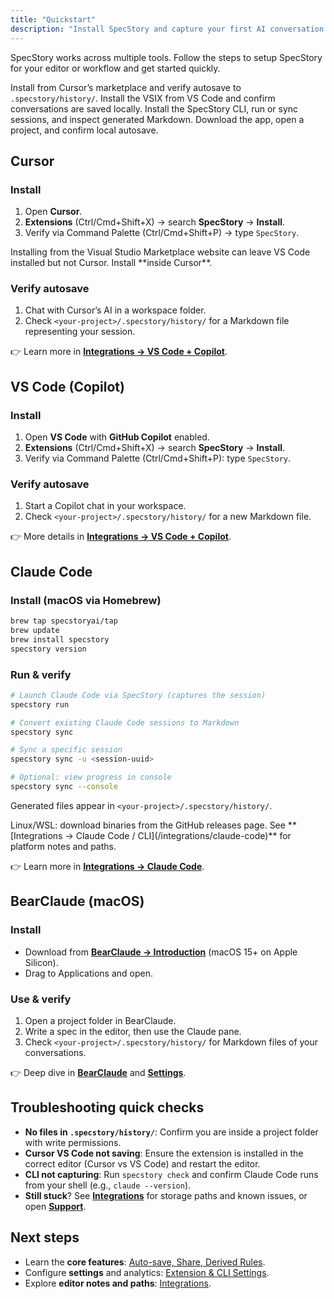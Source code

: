 ```yaml
---
title: "Quickstart"
description: "Install SpecStory and capture your first AI conversation in minutes."
---
```


SpecStory works across multiple tools. Follow the steps to setup SpecStory for your editor or workflow and get started quickly.

<CardGroup cols={2}>
  <Card title="Cursor" icon="laptop" href="#cursor">
    Install from Cursor’s marketplace and verify autosave to <code>.specstory/history/</code>.
  </Card>
  <Card title="VS Code + Copilot" icon="code" href="#vs-code-copilot">
    Install the VSIX from VS Code and confirm conversations are saved locally.
  </Card>
  <Card title="Claude Code / CLI" icon="terminal" href="#claude-code">
    Install the SpecStory CLI, run or sync sessions, and inspect generated Markdown.
  </Card>
  <Card title="BearClaude (macOS)" icon="bear" href="#bearclaude-macos">
    Download the app, open a project, and confirm local autosave.
  </Card>
</CardGroup>



## Cursor

### Install

1. Open **Cursor**.
2. **Extensions** (Ctrl/Cmd+Shift+X) → search **SpecStory** → **Install**.
3. Verify via Command Palette (Ctrl/Cmd+Shift+P) → type `SpecStory`.

<Warning>
Installing from the Visual Studio Marketplace website can leave VS Code installed but not Cursor. Install **inside Cursor**.
</Warning>

### Verify autosave

1. Chat with Cursor’s AI in a workspace folder.
2. Check `<your-project>/.specstory/history/` for a Markdown file representing your session.

👉 Learn more in **[Integrations → VS Code + Copilot](/integrations/cursor)**.


## VS Code (Copilot)

### Install

1. Open **VS Code** with **GitHub Copilot** enabled.
2. **Extensions** (Ctrl/Cmd+Shift+X) → search **SpecStory** → **Install**.
3. Verify via Command Palette (Ctrl/Cmd+Shift+P): type `SpecStory`.

### Verify autosave

1. Start a Copilot chat in your workspace.
2. Check `<your-project>/.specstory/history/` for a new Markdown file.

👉 More details in **[Integrations → VS Code + Copilot](/integrations/vscode)**.

## Claude Code

### Install (macOS via Homebrew)

```bash
brew tap specstoryai/tap
brew update
brew install specstory
specstory version
```

### Run & verify

```bash
# Launch Claude Code via SpecStory (captures the session)
specstory run

# Convert existing Claude Code sessions to Markdown
specstory sync

# Sync a specific session
specstory sync -u <session-uuid>

# Optional: view progress in console
specstory sync --console
```

Generated files appear in `<your-project>/.specstory/history/`.

<Tip>
Linux/WSL: download binaries from the GitHub releases page. See **[Integrations → Claude Code / CLI](/integrations/claude-code)** for platform notes and paths.
</Tip>

👉 Learn more in **[Integrations → Claude Code](/integrations/claude-code)**.

## BearClaude (macOS)

### Install

* Download from **[BearClaude → Introduction](/bearclaude/introduction)** (macOS 15+ on Apple Silicon).
* Drag to Applications and open.

### Use & verify

1. Open a project folder in BearClaude.
2. Write a spec in the editor, then use the Claude pane.
3. Check `<your-project>/.specstory/history/` for Markdown files of your conversations.

👉 Deep dive in **[BearClaude](/bearclaude/overview)** and **[Settings](/bearclaude/settings)**.

## Troubleshooting quick checks

* **No files in `.specstory/history/`**: Confirm you are inside a project folder with write permissions.
* **Cursor VS Code not saving**: Ensure the extension is installed in the correct editor (Cursor vs VS Code) and restart the editor.
* **CLI not capturing**: Run `specstory check` and confirm Claude Code runs from your shell (e.g., `claude --version`).
* **Still stuck**? See **[Integrations](/integrations)** for storage paths and known issues, or open **[Support](/faqs)**.



## Next steps

* Learn the **core features**: [Auto-save, Share, Derived Rules](/specstory/features).
* Configure **settings** and analytics: [Extension & CLI Settings](/specstory/settings).
* Explore **editor notes and paths**: [Integrations](/integrations).
